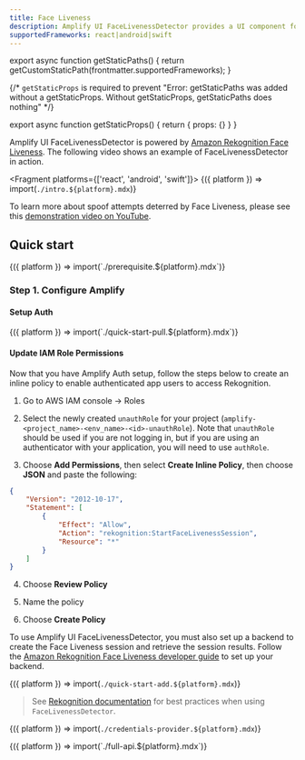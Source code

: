 ```yaml
---
title: Face Liveness
description: Amplify UI FaceLivenessDetector provides a UI component for Amazon Rekognition Face Liveness that helps developers verify that only real users, not bad actors using spoofs, can access your services.
supportedFrameworks: react|android|swift
---
```



export async function getStaticPaths() {
  return getCustomStaticPath(frontmatter.supportedFrameworks);
}

{/*  `getStaticProps` is required to prevent "Error: getStaticPaths was added without a getStaticProps. Without getStaticProps, getStaticPaths does nothing" */}

export async function getStaticProps() {
  return { props: {} }
}

Amplify UI FaceLivenessDetector is powered by [Amazon Rekognition Face Liveness](https://aws.amazon.com/rekognition/). The following video shows an example of FaceLivenessDetector in action.

<Fragment platforms={['react', 'android', 'swift']}>
  {({ platform }) => import(`./intro.${platform}.mdx`)}
</Fragment>

To learn more about spoof attempts deterred by Face Liveness, please see this [demonstration video on YouTube](https://www.youtube.com/watch?v=JfzwVl1wy0s).

## Quick start

<Fragment>
  {({ platform }) => import(`./prerequisite.${platform}.mdx`)}
</Fragment>

### Step 1. Configure Amplify

#### Setup Auth

<Fragment>
  {({ platform }) => import(`./quick-start-pull.${platform}.mdx`)}
</Fragment>

#### Update IAM Role Permissions

Now that you have Amplify Auth setup, follow the steps below to create an inline policy to enable authenticated app users to access Rekognition.

1. Go to AWS IAM console → Roles

2. Select the newly created `unauthRole` for your project (`amplify-<project_name>-<env_name>-<id>-unauthRole`). Note that `unauthRole` should be used if you are not logging in, but if you are using an authenticator with your application, you will need to use `authRole`.

3. Choose **Add Permissions**, then select **Create Inline Policy**, then choose **JSON** and paste the following:

```json
{
    "Version": "2012-10-17",
    "Statement": [
        {
            "Effect": "Allow",
            "Action": "rekognition:StartFaceLivenessSession",
            "Resource": "*"
        }
    ]
}
```

4. Choose **Review Policy**

5. Name the policy

6. Choose **Create Policy**

To use Amplify UI FaceLivenessDetector, you must also set up a backend to create the Face Liveness session and retrieve the session results. Follow the [Amazon Rekognition Face Liveness developer guide](https://docs.aws.amazon.com/rekognition/latest/dg/face-liveness-programming-api.html) to set up your backend.

<Fragment>{({ platform }) => import(`./quick-start-add.${platform}.mdx`)}</Fragment>

> See [Rekognition documentation](https://docs.aws.amazon.com/rekognition/latest/dg/recommendations-liveness.html) for best practices when using `FaceLivenessDetector`.

<Fragment>{({ platform }) => import(`./credentials-provider.${platform}.mdx`)}</Fragment>

<Fragment>
  {({ platform }) => import(`./full-api.${platform}.mdx`)}
</Fragment>
